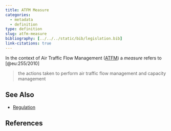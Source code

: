 ```yaml
---
title: ATFM Measure
categories:
  - metadata
  - definition
type: definition
slug: atfm-measure
bibliography: [../../../static/bib/legislation.bib]
link-citations: true
---
```


In the context of Air Traffic Flow Management ([ATFM](/reference/acronym/atfm/)) a *measure* refers to [@eu:255/2010]

> the actions taken to perform air traffic flow management and capacity management



## See Also

* [Regulation](/reference/definition/regulation/)


## References

